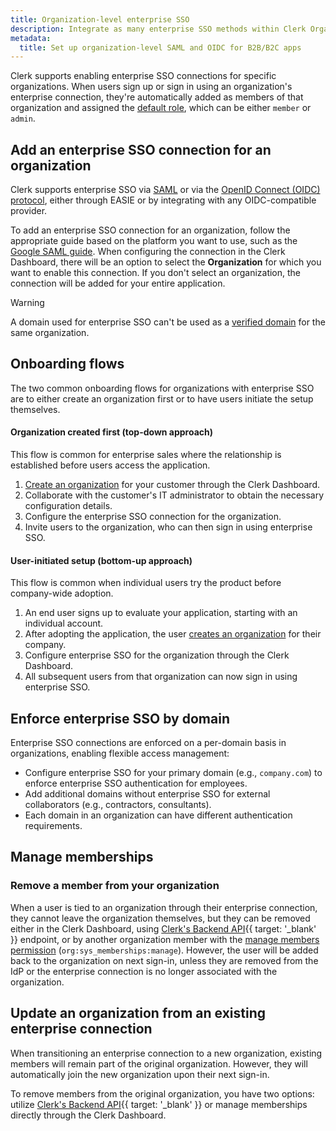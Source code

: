 ```yaml
---
title: Organization-level enterprise SSO
description: Integrate as many enterprise SSO methods within Clerk Organizations. Enable SAML SSO, OAuth/OIDC, and other secure MFA/single sign-on options for B2B SaaS apps.
metadata:
  title: Set up organization-level SAML and OIDC for B2B/B2C apps
---
```


Clerk supports enabling enterprise SSO connections for specific organizations. When users sign up or sign in using an organization's enterprise connection, they're automatically added as members of that organization and assigned the [default role](/docs/guides/organizations/roles-and-permissions#the-default-role-for-members), which can be either `member` or `admin`.

## Add an enterprise SSO connection for an organization

Clerk supports enterprise SSO via [SAML](/docs/guides/configure/auth-strategies/enterprise-connections/overview#saml) or via the [OpenID Connect (OIDC) protocol](/docs/guides/configure/auth-strategies/enterprise-connections/overview#oidc), either through EASIE or by integrating with any OIDC-compatible provider.

To add an enterprise SSO connection for an organization, follow the appropriate guide based on the platform you want to use, such as the [Google SAML guide](/docs/guides/configure/auth-strategies/enterprise-connections/saml/google). When configuring the connection in the Clerk Dashboard, there will be an option to select the **Organization** for which you want to enable this connection. If you don't select an organization, the connection will be added for your entire application.

> [!WARNING]
> A domain used for enterprise SSO can't be used as a [verified domain](/docs/guides/organizations/verified-domains) for the same organization.

## Onboarding flows

The two common onboarding flows for organizations with enterprise SSO are to either create an organization first or to have users initiate the setup themselves.

#### Organization created first (top-down approach)

This flow is common for enterprise sales where the relationship is established before users access the application.

1. [Create an organization](/docs/guides/organizations/overview#create-an-organization) for your customer through the Clerk Dashboard.
1. Collaborate with the customer's IT administrator to obtain the necessary configuration details.
1. Configure the enterprise SSO connection for the organization.
1. Invite users to the organization, who can then sign in using enterprise SSO.

#### User-initiated setup (bottom-up approach)

This flow is common when individual users try the product before company-wide adoption.

1. An end user signs up to evaluate your application, starting with an individual account.
1. After adopting the application, the user [creates an organization](/docs/guides/organizations/overview#create-an-organization) for their company.
1. Configure enterprise SSO for the organization through the Clerk Dashboard.
1. All subsequent users from that organization can now sign in using enterprise SSO.

## Enforce enterprise SSO by domain

Enterprise SSO connections are enforced on a per-domain basis in organizations, enabling flexible access management:

- Configure enterprise SSO for your primary domain (e.g., `company.com`) to enforce enterprise SSO authentication for employees.
- Add additional domains without enterprise SSO for external collaborators (e.g., contractors, consultants).
- Each domain in an organization can have different authentication requirements.

## Manage memberships

### Remove a member from your organization

When a user is tied to an organization through their enterprise connection, they cannot leave the organization themselves, but they can be removed either in the Clerk Dashboard, using [Clerk's Backend API](/docs/reference/backend-api/tag/organization-memberships/delete/organizations/\{organization_id}/memberships/\{user_id}){{ target: '_blank' }} endpoint, or by another organization member with the [manage members permission](/docs/guides/organizations/roles-and-permissions#system-permissions) (`org:sys_memberships:manage`). However, the user will be added back to the organization on next sign-in, unless they are removed from the IdP or the enterprise connection is no longer associated with the organization.

## Update an organization from an existing enterprise connection

When transitioning an enterprise connection to a new organization, existing members will remain part of the original organization. However, they will automatically join the new organization upon their next sign-in.

To remove members from the original organization, you have two options: utilize [Clerk's Backend API](/docs/reference/backend-api/tag/organization-memberships/delete/organizations/\{organization_id}/memberships/\{user_id}){{ target: '_blank' }} or manage memberships directly through the Clerk Dashboard.
